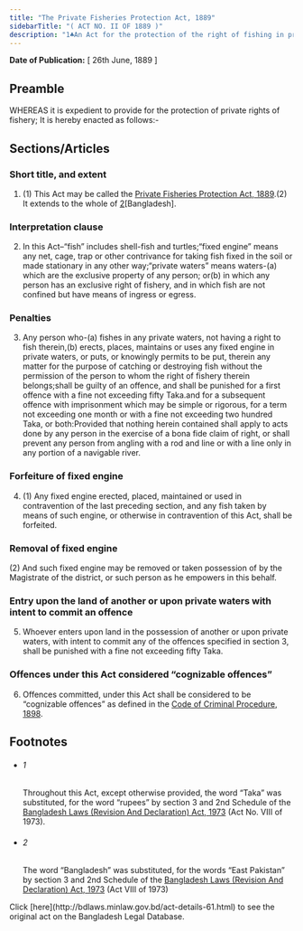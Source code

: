 ```yaml
---
title: "The Private Fisheries Protection Act, 1889"
sidebarTitle: "( ACT NO. II OF 1889 )"
description: "1♣An Act for the protection of the right of fishing in private waters."
---
```


**Date of Publication:** [ 26th June, 1889 ]

## Preamble

WHEREAS it is expedient to provide for the protection of private rights of fishery; It is hereby enacted as follows:-

## Sections/Articles

### Short title, and extent

1. (1) This Act may be called the [Private Fisheries Protection Act, 1889](/laws/act-61 "Private Fisheries Protection Act, 1889").(2) It extends to the whole of [2](1)[Bangladesh].

### Interpretation clause

2. In this Act–“fish” includes shell-fish and turtles;“fixed engine” means any net, cage, trap or other contrivance for taking fish fixed in the soil or made stationary in any other way;“private waters” means waters-(a) which are the exclusive property of any person; or(b) in which any person has an exclusive right of fishery, and in which fish are not confined but have means of ingress or egress.

### Penalties

3. Any person who-(a) fishes in any private waters, not having a right to fish therein,(b) erects, places, maintains or uses any fixed engine in private waters, or puts, or knowingly permits to be put, therein any matter for the purpose of catching or destroying fish without the permission of the person to whom the right of fishery therein belongs;shall be guilty of an offence, and shall be punished for a first offence with a fine not exceeding fifty Taka.and for a subsequent offence with imprisonment which may be simple or rigorous, for a term not exceeding one month or with a fine not exceeding two hundred Taka, or both:Provided that nothing herein contained shall apply to acts done by any person in the exercise of a bona fide claim of right, or shall prevent any person from angling with a rod and line or with a line only in any portion of a navigable river.

### Forfeiture of fixed engine

4. (1) Any fixed engine erected, placed, maintained or used in contravention of the last preceding section, and any fish taken by means of such engine, or otherwise in contravention of this Act, shall be forfeited.

### Removal of fixed engine

(2) And such fixed engine may be removed or taken possession of by the Magistrate of the district, or such person as he empowers in this behalf.

### Entry upon the land of another or upon private waters with intent to commit an offence

5. Whoever enters upon land in the possession of another or upon private waters, with intent to commit any of the offences specified in section 3, shall be punished with a fine not exceeding fifty Taka.

### Offences under this Act considered “cognizable offences”

6. Offences committed, under this Act shall be considered to be “cognizable offences” as defined in the [Code of Criminal Procedure, 1898](/laws/act-75 "Code of Criminal Procedure, 1898").

## Footnotes

- ###### 1

  Throughout this Act, except otherwise provided, the word “Taka” was substituted, for the word “rupees” by section 3 and 2nd Schedule of the [Bangladesh Laws (Revision And Declaration) Act, 1973](/laws/act-430 "Bangladesh Laws (Revision And Declaration) Act, 1973") (Act No. VIII of 1973).

- ###### 2

  The word “Bangladesh” was substituted, for the words “East Pakistan” by section 3 and 2nd Schedule of the [Bangladesh Laws (Revision And Declaration) Act, 1973](/laws/act-430 "Bangladesh Laws (Revision And Declaration) Act, 1973") (Act VIII of 1973)

<Note>
  Click [here](http://bdlaws.minlaw.gov.bd/act-details-61.html) to see the original act on the Bangladesh Legal Database.
</Note>
